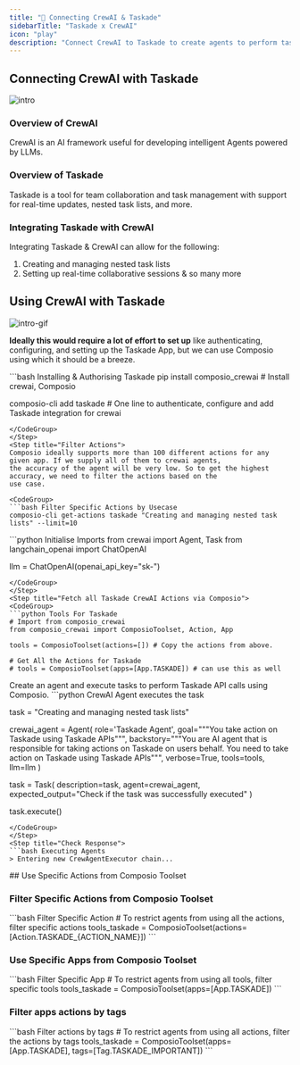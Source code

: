 ```yaml
---
title: "🚀 Connecting CrewAI & Taskade"
sidebarTitle: "Taskade x CrewAI"
icon: "play"
description: "Connect CrewAI to Taskade to create agents to perform tasks using natural language"
---
```


## Connecting CrewAI with Taskade
![intro](/media/intro.jpg)

### Overview of CrewAI

CrewAI is an AI framework useful for developing intelligent Agents powered by LLMs.

### Overview of Taskade

Taskade is a tool for team collaboration and task management with support for real-time updates, nested task lists, and more.

### Integrating Taskade with CrewAI

Integrating Taskade & CrewAI can allow for the following:

1. Creating and managing nested task lists
2. Setting up real-time collaborative sessions
& so many more

## Using CrewAI with Taskade
![intro-gif](/media/intro.gif)
<Steps>
<Step title="Setting Up the Environment">

**Ideally this would require a lot of effort to set up** like authenticating, configuring, and setting up the Taskade App, but we can use Composio using which it should be a breeze.

<CodeGroup>
```bash Installing & Authorising Taskade
pip install composio_crewai # Install crewai, Composio 

composio-cli add taskade # One line to authenticate, configure and add Taskade integration for crewai
```
</CodeGroup>
</Step>
<Step title="Filter Actions">
Composio ideally supports more than 100 different actions for any given app. If we supply all of them to crewai agents, 
the accuracy of the agent will be very low. So to get the highest accuracy, we need to filter the actions based on the 
use case.

<CodeGroup>
```bash Filter Specific Actions by Usecase
composio-cli get-actions taskade "Creating and managing nested task lists" --limit=10
```
</CodeGroup>

</Step>
<Step title="Import Base Packages">

<CodeGroup>
```python Initialise Imports
from crewai import Agent, Task
from langchain_openai import ChatOpenAI

llm = ChatOpenAI(openai_api_key="sk-<OPENAI KEY>")
```
</CodeGroup>
</Step>
<Step title="Fetch all Taskade CrewAI Actions via Composio">
<CodeGroup>
```python Tools For Taskade
# Import from composio_crewai
from composio_crewai import ComposioToolset, Action, App

tools = ComposioToolset(actions=[]) # Copy the actions from above. 

# Get All the Actions for Taskade
# tools = ComposioToolset(apps=[App.TASKADE]) # can use this as well
```
</CodeGroup>
</Step>
<Step title="Execute the Agent">
Create an agent and execute tasks to perform Taskade API calls using Composio. 
<CodeGroup>
```python CrewAI Agent executes the task

task = "Creating and managing nested task lists"

crewai_agent = Agent(
    role='Taskade Agent',
    goal="""You take action on Taskade using Taskade APIs""",
    backstory="""You are AI agent that is responsible for taking actions on Taskade on users behalf. You need to take action on Taskade using Taskade APIs""",
    verbose=True,
    tools=tools,
    llm=llm
)

task = Task(
    description=task,
    agent=crewai_agent,
    expected_output="Check if the task was successfully executed"
)

task.execute()
```
</CodeGroup>
</Step>
<Step title="Check Response">
```bash Executing Agents
> Entering new CrewAgentExecutor chain...
```
</Step>
</Steps>
## Use Specific Actions from Composio Toolset

### Filter Specific Actions from Composio Toolset

<CodeGroup>
```bash Filter Specific Action
# To restrict agents from using all the actions, filter specific actions
tools_taskade = ComposioToolset(actions=[Action.TASKADE_{ACTION_NAME}])
```
</CodeGroup>

### Use Specific Apps from Composio Toolset
<CodeGroup>
```bash Filter Specific App
# To restrict agents from using all tools, filter specific tools
tools_taskade = ComposioToolset(apps=[App.TASKADE])
```
</CodeGroup>

### Filter apps actions by tags 
<CodeGroup>
```bash Filter actions by tags
# To restrict agents from using all actions, filter the actions by tags
tools_taskade = ComposioToolset(apps=[App.TASKADE], tags=[Tag.TASKADE_IMPORTANT])
```
</CodeGroup>